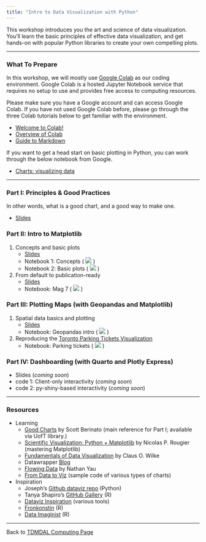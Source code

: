 ```yaml
---
title: "Intro to Data Visualization with Python"
---
```


This workshop introduces you the art and science of data visualization. You'll learn the basic principles of effective data visualization, and get hands-on with popular Python libraries to create your own compelling plots.

------------------------------------------------------------------------

### What To Prepare

In this workshop, we will mostly use [Google Colab](https://colab.research.google.com/) as our coding environment. Google Colab is a hosted Jupyter Notebook service that requires no setup to use and provides free access to computing resources.

Please make sure you have a Google account and can access Google Colab. If you have not used Google Colab before, please go through the three Colab tutorials below to get familiar with the environment.

-   [Welcome to Colab!](https://colab.research.google.com/)
-   [Overview of Colab](https://colab.research.google.com/notebooks/basic_features_overview.ipynb)
-   [Guide to Markdown](https://colab.research.google.com/notebooks/markdown_guide.ipynb)

If you want to get a head start on basic plotting in Python, you can work through the below notebook from Google.

-   [Charts: visualizing data](https://colab.research.google.com/notebooks/charts.ipynb)

------------------------------------------------------------------------

### Part I: Principles & Good Practices

In other words, what is a good chart, and a good way to make one.

-   [Slides](part_1/intro_dv.pdf)

### Part II: Intro to Matplotlib

1.  Concepts and basic plots
    -   [Slides](part_2/matplotlib_concepts_basic_plots.pdf)
    -   Notebook 1: Concepts ( [![](colab-badge.svg)](https://colab.research.google.com/github/tdmdal/mma-dv-2024/blob/master/docs/part_2/matplotlib_intro.ipynb) )
    -   Notebook 2: Basic plots ( [![](colab-badge.svg)](https://colab.research.google.com/github/tdmdal/mma-dv-2024/blob/master/docs/part_2/gapminder.ipynb) )

2.  From default to publication-ready
    -   [Slides](part_2/matplotlib_default_to_pub.pdf)
    -   Notebook: Mag 7 ( [![](colab-badge.svg)](https://colab.research.google.com/github/tdmdal/mma-dv-2024/blob/master/docs/part_2/mag7.ipynb) )

### Part III: Plotting Maps (with Geopandas and Matplotlib)

1.  Spatial data basics and plotting
    -   [Slides](part_3/geopandas_matplotlib_map.pdf)
    -   Notebook: Geopandas intro ( [![](colab-badge.svg)](https://colab.research.google.com/github/tdmdal/mma-dv-2024/blob/master/docs/part_3/geopandas_intro.ipynb) )
    
2.  Reproducing the [Toronto Parking Tickets Visualization](https://schoolofcities.github.io/parking-tickets-toronto/)
    -   Notebook: Parking tickets ( [![](colab-badge.svg)](https://colab.research.google.com/github/tdmdal/mma-dv-2024/blob/master/docs/part_3/parking_tickets_toronto.ipynb) )

### Part IV: Dashboarding (with Quarto and Plotly Express)

-  Slides (*coming soon*)
-  code 1: Client-only interactivity (*coming soon*)
-  code 2: py-shiny-based interactivity (*coming soon*)

------------------------------------------------------------------------

### Resources

-   Learning
    -   [Good Charts](https://scottberinato.com/good-charts-book/) by Scott Berinato (main reference for Part I; available via UofT library.)
    -   [Scientific Visualization: Python + Matplotlib](https://inria.hal.science/hal-03427242/) by Nicolas P. Rougier (mastering Matplotlib)
    -   [Fundamentals of Data Visualization](https://clauswilke.com/dataviz/) by Claus O. Wilke
    -   Datawrapper [Blog](https://blog.datawrapper.de/)
    -   [Flowing Data](https://flowingdata.com/) by Nathan Yau
    -   [From Data to Viz](https://www.data-to-viz.com/) (sample code of various types of charts)
-   Inspiration
    -   Joseph's [Github dataviz repo](https://github.com/JosephBARBIERDARNAL/misc-dataviz) (Python)
    -   Tanya Shapiro's [GitHub Gallery](https://github.com/tashapiro) (R)
    -   [Dataviz Inspiration](https://www.dataviz-inspiration.com/) (various tools)
    -   [Fronkonstin](https://fronkonstin.com/tag/ggplot2/) (R)
    -   [Data Imaginist](https://thomaslinpedersen.art/work/#category=R) (R)

------------------------------------------------------------------------

Back to [TDMDAL Computing Page](https://tdmdal.github.io/)
